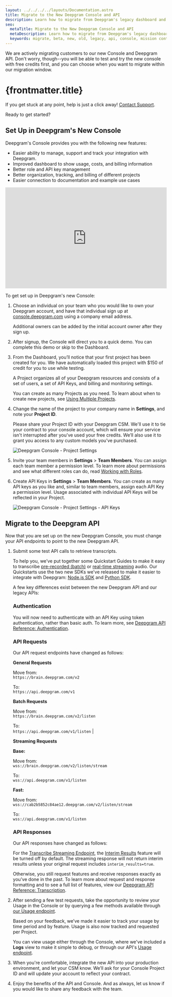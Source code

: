 ---
layout: ../../../../layouts/Documentation.astro
title: Migrate to the New Deepgram Console and API
description: Learn how to migrate from Deepgram's legacy dashboard and API to our new console and API.
seo:
  metaTitle: Migrate to the New Deepgram Console and API
  metaDescription: Learn how to migrate from Deepgram's legacy dashboard and API to our new console and API.
  keywords: migrate, beta, new, old, legacy, api, console, mission control, dashboard
---

We are actively migrating customers to our new Console and Deepgram API. Don't worry, though--you will be able to test and try the new console with free credits first, and you can choose when you want to migrate within our migration window.

# {frontmatter.title}

<Alert type="info">

If you get stuck at any point, help is just a click away! [Contact Support](/support/).

</Alert>

Ready to get started?

## Set Up in Deepgram's New Console

Deepgram's Console provides you with the following new features:

- Easier ability to manage, support and track your integration with Deepgram.
- Improved dashboard to show usage, costs, and billing information
- Better role and API key management
- Better organization, tracking, and billing of different projects
- Easier connection to documentation and example use cases

<div style="position: relative; padding-bottom: 62.5%; height: 0;">
	<iframe
		src="https://www.loom.com/embed/d71314d806384f208609772c17fd9cba"
		frameborder="0"
		webkitallowfullscreen
		mozallowfullscreen
		allowfullscreen
		style="position: absolute; top: 0; left: 0; width: 100%; height: 100%;"
	></iframe>
</div>

To get set up in Deepgram's new Console:

1. Choose an individual on your team who you would like to own your Deepgram account, and have that individual sign up at [console.deepgram.com](https://console.deepgram.com) using a company email address.

   <Alert type="info">

   Additional owners can be added by the initial account owner after they sign up.

   </Alert>

2. After signup, the Console will direct you to a quick demo. You can complete this demo or skip to the Dashboard.

3. From the Dashboard, you’ll notice that your first project has been created for you. We have automatically loaded this project with $150 of credit for you to use while testing.

   <Alert type="info">

   A Project organizes all of your Deepgram resources and consists of a set of users, a set of API Keys, and billing and monitoring settings.

   You can create as many Projects as you need. To learn about when to create new projects, see [Using Multiple Projects](/documentation/getting-started/multiple-projects/).

   </Alert>

4. Change the name of the project to your company name in **Settings**, and note your **Project ID**.

   <Alert type="warning">

   Please share your Project ID with your Deepgram CSM. We'll use it to tie your contract to your console account, which will ensure your service isn't interrupted after you've used your free credits. We’ll also use it to grant you access to any custom models you’ve purchased.

   </Alert>

   ![Deepgram Console - Project Settings](./migration-project-settings.png)

5. Invite your team members in **Settings** > **Team Members**. You can assign each team member a permission level. To learn more about permissions and see what different roles can do, read [Working with Roles](/documentation/getting-started/roles/).

6. Create API Keys in **Settings** > **Team Members**. You can create as many API keys as you like and, similar to team members, assign each API Key a permission level. Usage associated with individual API Keys will be reflected in your Project.

   ![Deepgram Console - Project Settings - API Keys](./migration-project-apikeys.png)

## Migrate to the Deepgram API

Now that you are set up on the new Deepgram Console, you must change your API endpoints to point to the new Deepgram API.

1. Submit some test API calls to retrieve transcripts.

   To help you, we’ve put together some Quickstart Guides to make it easy to transcribe [pre-recorded (batch)](/documentation/getting-started/prerecorded/) or [real-time streaming](/documentation/getting-started/streaming/) audio. Our Quickstarts use the two new SDKs we've released to make it easier to integrate with Deepgram: [Node.js SDK](https://github.com/deepgram/node-sdk) and [Python SDK](https://github.com/deepgram/deepgram-python-sdk).

   <Panel title="Differences in APIs">

   A few key differences exist between the new Deepgram API and our legacy APIs:

   ### Authentication

   You will now need to authenticate with an API Key using token authentication, rather than basic auth. To learn more, see [Deepgram API Reference: Authentication](/api-reference/#authentication).

   ### API Requests

   Our API request endpoints have changed as follows:

   **General Requests**

   Move from:<br />
   `https://brain.deepgram.com/v2`

   To:<br />
   `https://api.deepgram.com/v1`

   **Batch Requests**

   Move from:<br />
   `https://brain.deepgram.com/v2/listen`

   To:<br />
   `https://api.deepgram.com/v1/listen` |

   **Streaming Requests**

   **Base:**

   Move from:<br />
   `wss://brain.deepgram.com/v2/listen/stream`

   To:<br />
   `wss://api.deepgram.com/v1/listen`

   **Fast:**

   Move from:<br />
   `wss://cab2b5852c84ae12.deepgram.com/v2/listen/stream`

   To:<br />
   `wss://api.deepgram.com/v1/listen`

   ### API Responses

   Our API responses have changed as follows:

   For the [Transcribe Streaming Endpoint](/api-reference/#transcription-streaming), the [Interim Results](/api-reference/#interim-results-str) feature will be turned off by default. The streaming response will not return interim results unless your original request includes `interim_results=true`.

   Otherwise, you still request features and receive responses exactly as you’ve done in the past. To learn more about request and response formatting and to see a full list of features, view our [Deepgram API Reference: Transcription](/api-reference/#transcription).

   </Panel>

2. After sending a few test requests, take the opportunity to review your Usage in the Console or by querying a few methods available through [our Usage endpoint](/api-reference/#usage).

   <Panel title="Differences in Usage">

   Based on your feedback, we’ve made it easier to track your usage by time period and by feature. Usage is also now tracked and requested per Project.

   You can view usage either through the Console, where we've included a **Logs** view to make it simple to debug, or through our API's [Usage endpoint](/api-reference/#usage).

   </Panel>

3. When you're comfortable, integrate the new API into your production environment, and let your CSM know. We’ll ask for your Console Project ID and will update your account to reflect your contract.

4. Enjoy the benefits of the API and Console. And as always, let us know if you would like to share any feedback with the team.
